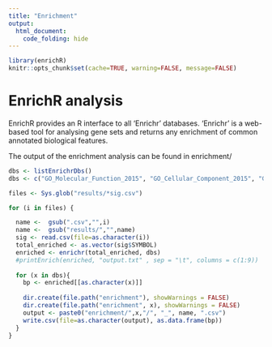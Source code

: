 ```yaml
---
title: "Enrichment"
output: 
  html_document:
    code_folding: hide
---
```


```r
library(enrichR)
knitr::opts_chunk$set(cache=TRUE, warning=FALSE, message=FALSE)
```


# EnrichR analysis

EnrichR provides an R interface to all 'Enrichr' databases. 'Enrichr' is a web-based tool for analysing gene sets and returns any enrichment of common annotated biological features.

The output of the enrichment analysis can be found in enrichment/

```r
dbs <- listEnrichrDbs()
dbs <- c("GO_Molecular_Function_2015", "GO_Cellular_Component_2015", "GO_Biological_Process_2015" , "ChEA_2016" ,"KEGG_2016")

files <- Sys.glob("results/*sig.csv")

for (i in files) {

  name <-  gsub(".csv","",i)
  name <-  gsub("results/","",name)
  sig <- read.csv(file=as.character(i))
  total_enriched <- as.vector(sig$SYMBOL) 
  enriched <- enrichr(total_enriched, dbs)
  #printEnrich(enriched, "output.txt" , sep = "\t", columns = c(1:9))
  
  for (x in dbs){
    bp <- enriched[[as.character(x)]]
    
    dir.create(file.path("enrichment"), showWarnings = FALSE)
    dir.create(file.path("enrichment", x), showWarnings = FALSE)
    output <- paste0("enrichment/",x,"/", "_", name, ".csv")
    write.csv(file=as.character(output), as.data.frame(bp))
  }
}
```



